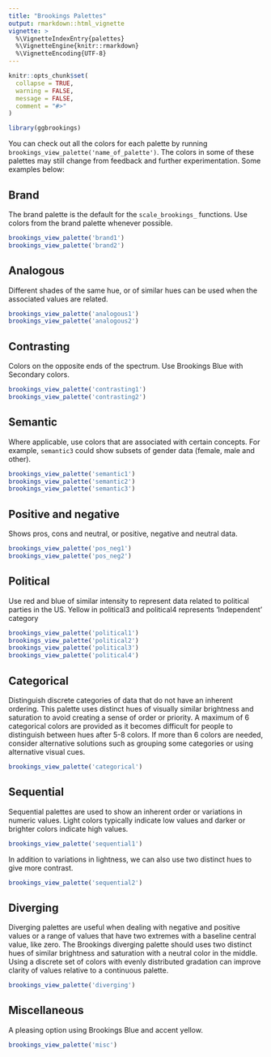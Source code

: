 ```yaml
---
title: "Brookings Palettes"
output: rmarkdown::html_vignette
vignette: >
  %\VignetteIndexEntry{palettes}
  %\VignetteEngine{knitr::rmarkdown}
  %\VignetteEncoding{UTF-8}
---
```


```r
knitr::opts_chunk$set(
  collapse = TRUE,
  warning = FALSE, 
  message = FALSE,
  comment = "#>"
)
```

```r
library(ggbrookings)
```

You can check out all the colors for each palette by running     `brookings_view_palette('name_of_palette')`. The colors in some of these palettes may still change from feedback and further experimentation. Some examples below:

## Brand 
The brand palette is the default for the `scale_brookings_` functions. Use colors from the brand palette whenever possible.
```r

brookings_view_palette('brand1')
brookings_view_palette('brand2')
```

## Analogous
Different shades of the same hue, or of similar hues can be used when the associated values are related.
```r
brookings_view_palette('analogous1')
brookings_view_palette('analogous2')
```

## Contrasting
Colors on the opposite ends of the spectrum. Use Brookings Blue with Secondary colors.
```r
brookings_view_palette('contrasting1')
brookings_view_palette('contrasting2')
```

## Semantic
Where applicable, use colors that are associated with certain concepts. For example, `semantic3` could show subsets of gender data (female, male and other).
```r
brookings_view_palette('semantic1')
brookings_view_palette('semantic2')
brookings_view_palette('semantic3')

```

## Positive and negative
Shows pros, cons and neutral, or positive, negative and neutral data.
```r
brookings_view_palette('pos_neg1')
brookings_view_palette('pos_neg2')
```

## Political
Use red and blue of similar intensity to represent data related to political parties in the US. Yellow in political3 and political4 represents ‘Independent’ category
```r
brookings_view_palette('political1')
brookings_view_palette('political2')
brookings_view_palette('political3')
brookings_view_palette('political4')
```

## Categorical

Distinguish discrete categories of data that do not have an inherent ordering. This palette uses distinct hues of visually similar brightness and saturation to avoid creating a sense of order or priority. A maximum of 6 categorical colors are provided as it becomes difficult for people to distinguish between hues after 5-8 colors. If more than 6 colors are needed, consider alternative solutions such as grouping some categories or using alternative visual cues. 
```r
brookings_view_palette('categorical')
```

## Sequential
Sequential palettes are used to show an inherent order or variations in numeric values. Light colors typically indicate low values and darker or brighter colors  indicate high values.
```r
brookings_view_palette('sequential1')
```

In addition to variations in lightness, we can also use two distinct hues to give more contrast. 
```r
brookings_view_palette('sequential2')
```
 
## Diverging 
Diverging palettes are useful when dealing with negative and positive values or a range of values that have two extremes with a baseline central value, like zero. The Brookings diverging palette should uses two distinct hues of similar brightness and saturation with a neutral color in the middle. Using a discrete set of colors with evenly distributed gradation can improve clarity of values relative to a continuous palette. 
```r
brookings_view_palette('diverging')
```

## Miscellaneous 
A pleasing option using Brookings Blue and accent yellow.
```r
brookings_view_palette('misc')
```

